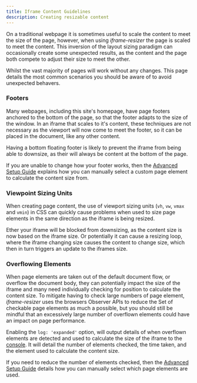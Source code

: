 ```yaml
---
title: Iframe Content Guidelines
description: Creating resizable content
---
```



On a traditional webpage it is sometimes useful to scale the content to meet
the size of the page, however, when using _iframe-resizer_ the page is scaled to meet
the content. This inversion of the layout sizing paradigm can occasionally create some unexpected
results, as the content and the page both compete to adjust their size to meet the other.

Whilst the vast majority of pages will work without any changes. This page details the most 
common scenarios you should be aware of to avoid unexpected behavers.  

### Footers

Many webpages, including this site's homepage, have page footers anchored to the bottom of 
the page, so that the footer adapts to the size of the window. In an iframe that scales to
it's content, these techniques are not necessary as the viewport will now come to meet the 
footer, so it can be placed in the document, like any other content.

Having a bottom floating footer is likely to prevent the iframe from being able to downsize,
as their will always be content at the bottom of the page.

If you are unable to change how your footer works, then the [Advanced Setup Guide](/setup/advanced)
explains how you can manually select a custom page element to calculate the content size from.

### Viewpoint Sizing Units

When creating page content, the use of viewport sizing units (`vh`, `vw`, `vmax` and `vmin`)
in CSS can quickly cause problems when used to size page elements in the same direction as 
the iframe is being resized. 

Ether your iframe will 
be blocked from downsizing, as the content size is now based on the iframe size. Or potentially 
it can cause a resizing loop, where the iframe changing size causes the content to change size,
which then in turn triggers an update to the iframes size.

### Overflowing Elements

When page elements are taken out of the default document flow, or overflow the document body,
they can potentially impact the size of the iframe and many need individually checking for
position to calculate the content size. To mitigate having to check large numbers of page
element, _iframe-resizer_ uses the browsers Observer APIs to reduce the <span class="fig">Set</span>
of checkable page elements as much a possible, but you should still be mindful that an 
excessively large number of overflown elements could have an impact on page performance.

Enabling the `log: 'expanded'` option, will output details of when overflown elements are detected
and used to calculate the size of the iframe to the [console](https://developers.google.com/chrome-developer-tools/docs/console#opening_the_console). 
It will detail the number of elements checked, the time taken, and the element used to
calculate the content size.

If you need to reduce the number of elements checked, then the [Advanced Setup Guide](/setup/advanced)
details how you can manually select which page elements are used.


<FeedbackComponent />
